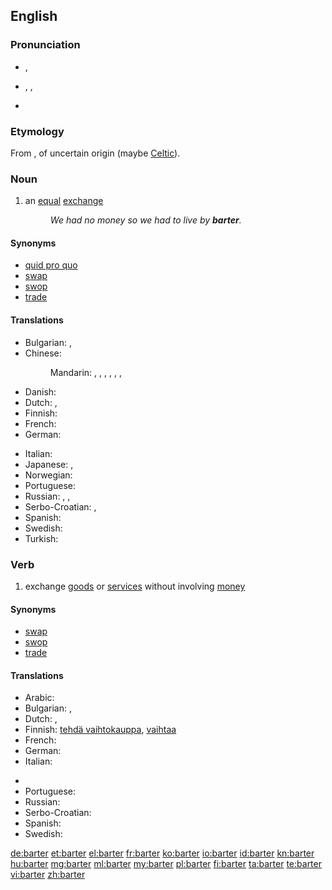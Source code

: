 ==English==

{{wikipedia}}

===Pronunciation===
* {{a|RP}} {{IPA|/ˈbɑːtə(ɹ)/}}, {{X-SAMPA|/bA:t@(r\)/}}
* {{a|US}} {{enPR|bärʹ-tər}}, {{IPA|/ˈbɑɹtəɹ/ [ˈbɑɹɾəɹ]}}, {{X-SAMPA|/bArt@`/}}
* {{rhymes|ɑː(ɹ)tə(ɹ)}}

===Etymology===
From {{etyl|fro}} {{term|barater|lang=fro}}, of uncertain origin (maybe [[Celtic]]).

===Noun===
{{en-noun}}

# an [[equal]] [[exchange]]
#: ''We had no money so we had to live by '''barter'''.''

====Synonyms====
* [[quid pro quo]]
* [[swap]]
* [[swop]]
* [[trade]]

====Translations====
{{trans-top|an equal exchange}}
* Bulgarian: {{t+|bg|размяна|f|tr=razmjána}},  {{t-|bg|бартер|m|tr=bárter}}
* Chinese:
*: Mandarin: {{t|cmn|以物易物|tr=yǐwùyìwù|sc=Hani}}, {{t|cmn|物物交換|sc=Hani}}, {{t|cmn|物物交换|tr=wùwù jiāohuàn|sc=Hani}}, {{t|cmn|以物換物|sc=Hani}}, {{t|cmn|以物换物|tr=yǐwùhuànwù|sc=Hani}}, {{t|cmn|實物交易|sc=Hani}}, {{t|cmn|实物交易|tr=shíwù jiāoyì|sc=Hani}}
* Danish: {{t-|da|byttehandel}}
* Dutch: {{t+|nl|ruil|m}}, {{t-|nl|ruilhandel|m}}
* Finnish: {{t-|fi|vaihtokauppa}}
* French: {{t+|fr|troc|m}}
* German: {{t+|de|Tauschhandel|m}}
{{trans-mid}}
* Italian: {{t+|it|baratto|m}}
* Japanese: {{t-|ja|物々交換|tr=ぶつぶつこうかん, butsubutsu kōkan|sc=Jpan}}, {{t-|ja|バーター|tr=bātā|sc=Jpan}}
* Norwegian: {{t-|no|byttehandel|m}}
* Portuguese: {{t-|pt|permuta}}
* Russian: {{t+|ru|бартер|m|tr=bártɛr|sc=Cyrl}}, {{t+|ru|товарообмен|m|tr=tovaroobmén|sc=Cyrl}}, {{t-|ru|меновая торговля|f|tr=menovája torgóvlja|sc=Cyrl}}
* Serbo-Croatian: {{t-|sh|трампа|f}}, {{t-|sh|trampa|f}}
* Spanish: {{t+|es|trueque}}
* Swedish: {{t+|sv|byteshandel|c}}
* Turkish: {{t-|tr|takas}}
{{trans-bottom}}

===Verb===
{{en-verb}}

# exchange [[goods]] or [[services]] without involving [[money]]

====Synonyms====
* [[swap]]
* [[swop]]
* [[trade]]

====Translations====
{{trans-top|exchange goods or services without involving money}}
* Arabic: {{t-|ar|قايض}}
* Bulgarian: {{t+|bg|разменям}},  {{t-|bg|правя бартер}}
* Dutch: {{t+|nl|ruilen}}, {{t-|nl|ruilebuiten}}
* Finnish: [[tehdä vaihtokauppa]], [[vaihtaa]]
* French: {{t+|fr|troquer}}
* German: {{t+|de|tauschen}}
* Italian: {{t+|it|barattare}}
{{trans-mid}}
* {{trreq|Korean}}
* Portuguese: {{t+|pt|trocar}}
* Russian: {{t-|ru|проводить бартерные сделки|tr=provodítʹ bártɛrnyje sdélki|sc=Cyrl}}
* Serbo-Croatian: {{t-|sh|trampiti}}
* Spanish: {{t-|es|trocar}}
* Swedish: {{t-|sv|idka byteshandel}}
{{trans-bottom}}

[[de:barter]]
[[et:barter]]
[[el:barter]]
[[fr:barter]]
[[ko:barter]]
[[io:barter]]
[[id:barter]]
[[kn:barter]]
[[hu:barter]]
[[mg:barter]]
[[ml:barter]]
[[my:barter]]
[[pl:barter]]
[[fi:barter]]
[[ta:barter]]
[[te:barter]]
[[vi:barter]]
[[zh:barter]]